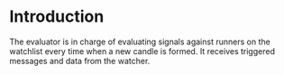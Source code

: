 # Introduction 
The evaluator is in charge of evaluating signals against runners on the watchlist every time when a new candle is formed. It receives triggered messages and data from the watcher.
